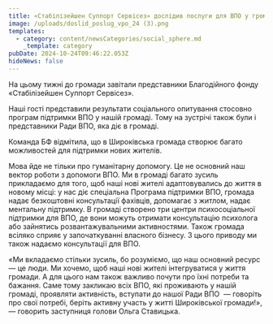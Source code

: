 ```yaml
---
title: «Стабілізейшен Суппорт Сервісез» дослідив послуги для ВПО у громаді
image: /uploads/doslid_poslug_vpo_24 (3).png
templates:
  - category: content/newsCategories/social_sphere.md
    _template: category
pubDate: 2024-10-24T09:46:22.053Z
hideNews: false
---
```


На цьому тижні до громади завітали представники Благодійного фонду «Стабілізейшен Суппорт Сервісез».

Наші гості представили результати соціального опитування стосовно програм підтримки ВПО у нашій громаді. Тому на зустрічі також були і представники Ради ВПО, яка діє в громаді.

Команда БФ відмітила, що в Широківська громада створює багато можливостей для підтримки нових жителів.

Мова йде не тільки про гуманітарну допомогу. Це не основний наш вектор роботи з допомоги ВПО. Ми в громаді багато зусиль прикладаємо для того, щоб наші нові жителі адаптовувались до життя в новому місці: у нас діє спеціальна Програма підтримки ВПО, громада надає безкоштовні консультації фахівців, допомагає з житлом, надає ментальну підтримку. В громаді створено три центри психосоціальної підтримки для ВПО, де вони можуть отримати консультацію психолога або зайнятись розвантажувальними активностями. Також громада всіляко сприяє у започаткуванні власного бізнесу. З цього приводу ми також надаємо консультації для ВПО. 

«Ми вкладаємо стільки зусиль, бо розуміємо, що наш основний ресурс — це люди. Ми хочемо, щоб наші нові жителі інтегруватися у життя громади. А для цього нам також важливо почути про їхні потреби та бажання. Саме тому закликаю всіх ВПО, які проживають у нашій громаді, проявляти активність, вступати до нашої Ради ВПО  — говоріть про свої потребі, беріть активну участь у житті Широківської громади!», — говорить заступниця голови Ольга Ставицька.




